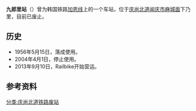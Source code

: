 {{朝鮮半島車站資訊
|公司色 = black
|文字色 = 
|站名 = 九郎里站
|圖片 = (신)구랑리역사 2014-02-08 13-16.jpg
|pxl = 
|圖片說明 = 新站舍
|前一站 = [[镇南站_(庆尚北道)|镇南]]
|前一站距離 = 3.7
|後一站距離 = 5.9
|後一站 = [[加恩站|加恩]]
|諺文 = 구랑리역
|朝鮮漢字 = 九郞里驛
|文觀部式 =Gurang-ri-yeok
|馬-賴式 =
|副站名 = 
|車站編號 = 
|停站路線數 = 
|所屬公司 = [[大韩民国铁道厅|大韩民国铁道厅]]
|所屬路線 = [[加恩线|加恩线]]
|距離 = 3.7
|起點站 = [[镇南站_(庆尚北道)|镇南]]
|所在地 =[[庆尚北道|庆尚北道]][[闻庆市|闻庆市]][[麻城面|麻城面]]下乃里
|車站構造 = 地面车站
|月台配置 = 
|啟用年月日 = 1956年5月15日
|廢站年月日 = 2004年4月1日
|上下車人次 = 
|統計年度 = 
|轉車 = 
|備註 = 
|全寬備註 = 
}}

'''九郎里站'''（{{kor|諺=구랑리역|漢=九郎里驛|羅=Gurang-ri yeok|f=y}}）曾为韩国铁路[[加恩线|加恩线]]上的一个车站，位于[[庆尚北道|庆尚北道]][[闻庆市|闻庆市]][[麻城面|麻城面]]下乃里，目前已废止。

== 历史 ==
*1956年5月15日，落成使用。
*2004年4月1日，停止使用。
*2013年9月10日，Railbike开始营运。

== 参考资料 ==
{{reflist}}

{{加恩线}}

[[分类:庆尚北道铁路废站|分类:庆尚北道铁路废站]]